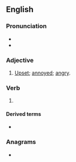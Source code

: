 ==English==

===Pronunciation===
* {{IPA|en|/tʃiːzd/}}
* {{rhymes|en|iːzd|s=1}}

===Adjective===
{{en-adj}}

# {{lb|en|MTE|informal}} [[upset|Upset]]; [[annoyed]]; [[angry]].

===Verb===
{{head|en|verb form}}

# {{en-past of|cheese}}

====Derived terms====
* {{l|en|cheesed off}}

===Anagrams===
* {{anagrams|en|a=cdeeehs|deeches|seeched}}